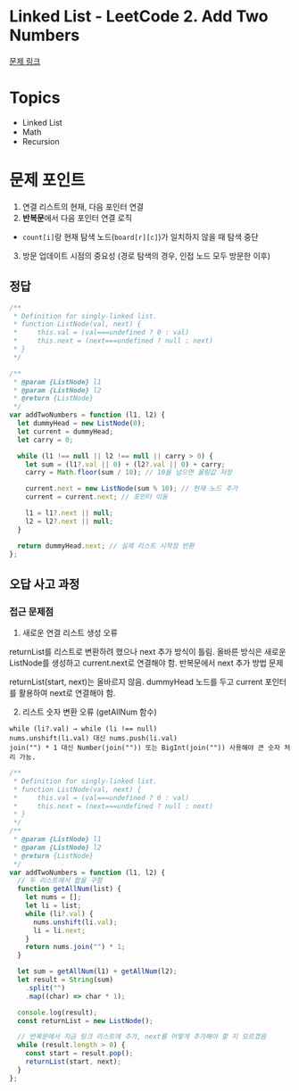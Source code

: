 # Linked List - LeetCode 2. Add Two Numbers

[문제 링크](https://leetcode.com/problems/add-two-numbers/)

# Topics

- Linked List
- Math
- Recursion

# 문제 포인트

1. 연결 리스트의 현재, 다음 포인터 연결
2. **반복문**에서 다음 포인터 연결 로직

- `count[i]`랑 현재 탐색 노드(`board[r][c]`)가 일치하지 않을 때 탐색 중단

3. 방문 업데이트 시점의 중요성 (경로 탐색의 경우, 인접 노드 모두 방문한 이후)

## 정답

```js
/**
 * Definition for singly-linked list.
 * function ListNode(val, next) {
 *     this.val = (val===undefined ? 0 : val)
 *     this.next = (next===undefined ? null : next)
 * }
 */

/**
 * @param {ListNode} l1
 * @param {ListNode} l2
 * @return {ListNode}
 */
var addTwoNumbers = function (l1, l2) {
  let dummyHead = new ListNode(0);
  let current = dummyHead;
  let carry = 0;

  while (l1 !== null || l2 !== null || carry > 0) {
    let sum = (l1?.val || 0) + (l2?.val || 0) + carry;
    carry = Math.floor(sum / 10); // 10을 넘으면 올림값 저장

    current.next = new ListNode(sum % 10); // 현재 노드 추가
    current = current.next; // 포인터 이동

    l1 = l1?.next || null;
    l2 = l2?.next || null;
  }

  return dummyHead.next; // 실제 리스트 시작점 반환
};
```

## 오답 사고 과정

### 접근 문제점

1. 새로운 연결 리스트 생성 오류

returnList를 리스트로 변환하려 했으나 next 추가 방식이 틀림.
올바른 방식은 새로운 ListNode를 생성하고 current.next로 연결해야 함.
반복문에서 next 추가 방법 문제

returnList(start, next)는 올바르지 않음.
dummyHead 노드를 두고 current 포인터를 활용하여 next로 연결해야 함.

2. 리스트 숫자 변환 오류 (getAllNum 함수)

```
while (li?.val) → while (li !== null)
nums.unshift(li.val) 대신 nums.push(li.val)
join("") * 1 대신 Number(join("")) 또는 BigInt(join("")) 사용해야 큰 숫자 처리 가능.

```

```js
/**
 * Definition for singly-linked list.
 * function ListNode(val, next) {
 *     this.val = (val===undefined ? 0 : val)
 *     this.next = (next===undefined ? null : next)
 * }
 */
/**
 * @param {ListNode} l1
 * @param {ListNode} l2
 * @return {ListNode}
 */
var addTwoNumbers = function (l1, l2) {
  // 두 리스트에서 합을 구함
  function getAllNum(list) {
    let nums = [];
    let li = list;
    while (li?.val) {
      nums.unshift(li.val);
      li = li.next;
    }
    return nums.join("") * 1;
  }

  let sum = getAllNum(l1) + getAllNum(l2);
  let result = String(sum)
    .split("")
    .map((char) => char * 1);

  console.log(result);
  const returnList = new ListNode();

  // 반복문에서 지금 링크 리스트에 추가, next를 어떻게 추가해야 할 지 모르겠음
  while (result.length > 0) {
    const start = result.pop();
    returnList(start, next);
  }
};
```
